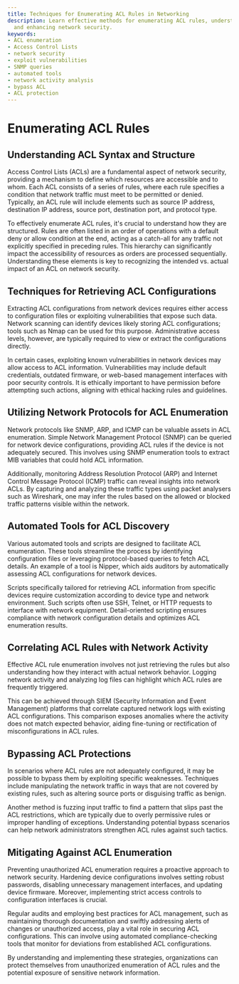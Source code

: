 ```yaml
---
title: Techniques for Enumerating ACL Rules in Networking
description: Learn effective methods for enumerating ACL rules, understanding vulnerabilities,
  and enhancing network security.
keywords:
- ACL enumeration
- Access Control Lists
- network security
- exploit vulnerabilities
- SNMP queries
- automated tools
- network activity analysis
- bypass ACL
- ACL protection
---
```


# Enumerating ACL Rules

## Understanding ACL Syntax and Structure

Access Control Lists (ACLs) are a fundamental aspect of network security, providing a mechanism to define which resources are accessible and to whom. Each ACL consists of a series of rules, where each rule specifies a condition that network traffic must meet to be permitted or denied. Typically, an ACL rule will include elements such as source IP address, destination IP address, source port, destination port, and protocol type.

To effectively enumerate ACL rules, it's crucial to understand how they are structured. Rules are often listed in an order of operations with a default deny or allow condition at the end, acting as a catch-all for any traffic not explicitly specified in preceding rules. This hierarchy can significantly impact the accessibility of resources as orders are processed sequentially. Understanding these elements is key to recognizing the intended vs. actual impact of an ACL on network security.

## Techniques for Retrieving ACL Configurations

Extracting ACL configurations from network devices requires either access to configuration files or exploiting vulnerabilities that expose such data. Network scanning can identify devices likely storing ACL configurations; tools such as Nmap can be used for this purpose. Administrative access levels, however, are typically required to view or extract the configurations directly.

In certain cases, exploiting known vulnerabilities in network devices may allow access to ACL information. Vulnerabilities may include default credentials, outdated firmware, or web-based management interfaces with poor security controls. It is ethically important to have permission before attempting such actions, aligning with ethical hacking rules and guidelines.

## Utilizing Network Protocols for ACL Enumeration

Network protocols like SNMP, ARP, and ICMP can be valuable assets in ACL enumeration. Simple Network Management Protocol (SNMP) can be queried for network device configurations, providing ACL rules if the device is not adequately secured. This involves using SNMP enumeration tools to extract MIB variables that could hold ACL information.

Additionally, monitoring Address Resolution Protocol (ARP) and Internet Control Message Protocol (ICMP) traffic can reveal insights into network ACLs. By capturing and analyzing these traffic types using packet analysers such as Wireshark, one may infer the rules based on the allowed or blocked traffic patterns visible within the network.

## Automated Tools for ACL Discovery

Various automated tools and scripts are designed to facilitate ACL enumeration. These tools streamline the process by identifying configuration files or leveraging protocol-based queries to fetch ACL details. An example of a tool is Nipper, which aids auditors by automatically assessing ACL configurations for network devices.

Scripts specifically tailored for retrieving ACL information from specific devices require customization according to device type and network environment. Such scripts often use SSH, Telnet, or HTTP requests to interface with network equipment. Detail-oriented scripting ensures compliance with network configuration details and optimizes ACL enumeration results.

## Correlating ACL Rules with Network Activity

Effective ACL rule enumeration involves not just retrieving the rules but also understanding how they interact with actual network behavior. Logging network activity and analyzing log files can highlight which ACL rules are frequently triggered.

This can be achieved through SIEM (Security Information and Event Management) platforms that correlate captured network logs with existing ACL configurations. This comparison exposes anomalies where the activity does not match expected behavior, aiding fine-tuning or rectification of misconfigurations in ACL rules.

## Bypassing ACL Protections

In scenarios where ACL rules are not adequately configured, it may be possible to bypass them by exploiting specific weaknesses. Techniques include manipulating the network traffic in ways that are not covered by existing rules, such as altering source ports or disguising traffic as benign.

Another method is fuzzing input traffic to find a pattern that slips past the ACL restrictions, which are typically due to overly permissive rules or improper handling of exceptions. Understanding potential bypass scenarios can help network administrators strengthen ACL rules against such tactics.

## Mitigating Against ACL Enumeration

Preventing unauthorized ACL enumeration requires a proactive approach to network security. Hardening device configurations involves setting robust passwords, disabling unnecessary management interfaces, and updating device firmware. Moreover, implementing strict access controls to configuration interfaces is crucial.

Regular audits and employing best practices for ACL management, such as maintaining thorough documentation and swiftly addressing alerts of changes or unauthorized access, play a vital role in securing ACL configurations. This can involve using automated compliance-checking tools that monitor for deviations from established ACL configurations.

By understanding and implementing these strategies, organizations can protect themselves from unauthorized enumeration of ACL rules and the potential exposure of sensitive network information.